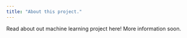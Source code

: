 ```yaml
---
title: "About this project."
---
```


Read about out machine learning project here! More information soon.